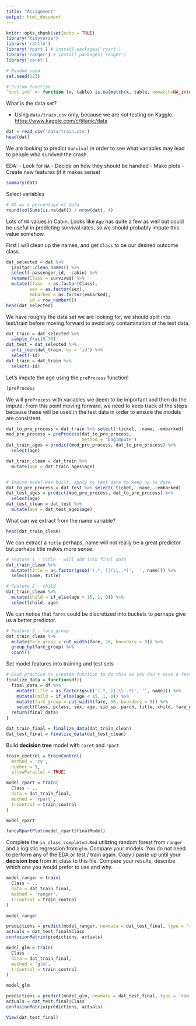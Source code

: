 ```yaml
---
title: "Assignment"
output: html_document
---
```


```r
knitr::opts_chunk$set(echo = TRUE)
library('tidyverse')
library('rattle')
library('rpart') # install.packages('rpart')
library('ranger') # install.packages('ranger')
library('caret')

# Random seed
set.seed(123)

# Custom function
`%not in%` <- function (x, table) is.na(match(x, table, nomatch=NA_integer_))
```


What is the data set?  

  - Using `data/train.csv` only, because we are not testing on Kaggle. <https://www.kaggle.com/c/titanic/data>  

```r
dat = read_csv('data/train.csv')
head(dat)
```


We are looking to predict `Survival` in order to see what variables may lead to people who survived the crash. 

EDA: 
  - Look for `NA`
  - Decide on how they should be handled
  - Make plots
  - Create new features (if it makes sense)  
  
```r
summary(dat)
```


Select variables
```r
# NA as a percentage of data
round(colSums(is.na(dat)) / nrow(dat), 4)
```


Lots of `NA` values in Cabin. Looks like `Age` has quite a few as well but could be useful in predicting survival rates, so we should probably impute this value somehow. 

First I will clean up the names, and get `Class` to be our desired outcome class.
```r
dat_selected = dat %>%
  janitor::clean_names() %>%
  select(-passenger_id, -cabin) %>%
  rename(Class = survived) %>%
  mutate(Class  = as.factor(Class),
         sex = as.factor(sex),
         embarked = as.factor(embarked),
         id = row_number())
head(dat_selected)
```

We have roughly the data set we are looking for, we should split into test/train before moving forward to avoid any contamination of the test data.
```r
dat_train = dat_selected %>%
  sample_frac(0.75)
dat_test = dat_selected %>%
  anti_join(dat_train, by = 'id') %>%
  select(-id)
dat_train = dat_train %>%
  select(-id)
```


Let's impute the age using the `preProcess` function!
```r
?preProcess
```

We will `preProcess` with variables we deem to be important and then do the impute. From this point moving forward, we need to keep track of the steps because these will be used in the test data in order to ensure the models are consistent.
```r
dat_to_pre_process = dat_train %>% select(-ticket, -name, -embarked)
mod_pre_process = preProcess(dat_to_pre_process,
                             method = 'bagImpute')
dat_train_ages = predict(mod_pre_process, dat_to_pre_process) %>%
  select(age)

dat_train_clean = dat_train %>%
  mutate(age = dat_train_ages$age)


# Impute model was built, apply to test data to keep up to date
dat_to_pre_process = dat_test %>% select(-ticket, -name, -embarked)
dat_test_ages = predict(mod_pre_process, dat_to_pre_process) %>%
  select(age)
dat_test_clean = dat_test %>%
  mutate(age = dat_test_ages$age)

```


What can we extract from the name variable?
```r
head(dat_train_clean)
```

We can extract a `title` perhaps, name will not really be a great predictor but perhaps title makes more sense.
```r
# Feature 1 - title - will add into final data
dat_train_clean %>%
  mutate(title = as.factor(gsub('(.*, )|(\\..*)', '', name))) %>%
  select(name, title)
```


```r
# Feature 2 - child
dat_train_clean %>%
  mutate(child = if_else(age < 15, 1, 0)) %>%
  select(child, age)
```

We can notice that `fares` could be discretized into buckets to perhaps give us a better predictor.
```r
# Feature 3 - fare_group
dat_train_clean %>%
  mutate(fare_group = cut_width(fare, 50, boundary = 0)) %>%
  group_by(fare_group) %>%
  count()
```


Set model features into training and test sets
```r
# Good practice to createa function to do this so you don't miss a feature
finalize_data = function(df){
  final_data = df %>%
    mutate(title = as.factor(gsub('(.*, )|(\\..*)', '', name))) %>%
    mutate(child = if_else(age < 15, 1, 0)) %>%
    mutate(fare_group = cut_width(fare, 50, boundary = 0)) %>%
    select(Class, pclass, sex, age, sib_sp, parch, title, child, fare_group)
  return(final_data)
}
```


```r
dat_train_final = finalize_data(dat_train_clean)
dat_test_final = finalize_data(dat_test_clean)
```


Build **decision tree** model with `caret` and `rpart`
```r
train_control = trainControl(
  method = 'cv',
  number = 5,
  allowParallel = TRUE)

model_rpart = train(
  Class ~ .,
  data = dat_train_final,
  method = 'rpart',
  trControl = train_control
)

model_rpart
```

```r
fancyRpartPlot(model_rpart$finalModel)
```


Complete the `in_class_completed.Rmd` utilizing random forest from `ranger` and a logistic regression from `glm`. Compare your models. You do not need to perform any of the EDA or test / train again. Copy / paste up until your **decision tree** from in_class to this file. Compare your results, describe which one you would prefer to use and why.
```r
model_ranger = train(
  Class ~ .,
  data = dat_train_final,
  method = 'ranger',
  trControl = train_control
)

model_ranger
```

```r
predictions = predict(model_ranger, newdata = dat_test_final, type = 'raw')
actuals = dat_test_final$Class
confusionMatrix(predictions, actuals)
```


```r
model_glm = train(
  Class ~ .,
  data = dat_train_final,
  method = 'glm',
  trControl = train_control
)

model_glm
```
```r
predictions = predict(model_glm, newdata = dat_test_final, type = 'raw')
actuals = dat_test_final$Class
confusionMatrix(predictions, actuals)
```
```r
View(dat_test_final)
```

